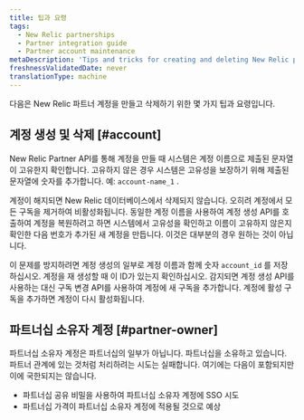 ```yaml
---
title: 팁과 요령
tags:
  - New Relic partnerships
  - Partner integration guide
  - Partner account maintenance
metaDescription: 'Tips and tricks for creating and deleting New Relic partner accounts, including the partnership owner account.'
freshnessValidatedDate: never
translationType: machine
---
```


다음은 New Relic 파트너 계정을 만들고 삭제하기 위한 몇 가지 팁과 요령입니다.

## 계정 생성 및 삭제 [#account]

New Relic Partner API를 통해 계정을 만들 때 시스템은 계정 이름으로 제출된 문자열이 고유한지 확인합니다. 고유하지 않은 경우 시스템은 고유성을 보장하기 위해 제출된 문자열에 숫자를 추가합니다. 예: `account-name_1` .

계정이 해지되면 New Relic 데이터베이스에서 삭제되지 않습니다. 오히려 계정에서 모든 구독을 제거하여 비활성화됩니다. 동일한 계정 이름을 사용하여 계정 생성 API를 호출하여 계정을 복원하려고 하면 시스템에서 고유성을 확인하고 이름이 고유하지 않은지 확인한 다음 번호가 추가된 새 계정을 만듭니다. 이것은 대부분의 경우 원하는 것이 아닙니다.

이 문제를 방지하려면 계정 생성의 일부로 계정 이름과 함께 숫자 `account_id` 를 저장하십시오. 계정을 재 생성할 때 이 ID가 있는지 확인하십시오. 감지되면 계정 생성 API를 사용하는 대신 구독 변경 API를 사용하여 계정에 새 구독을 추가합니다. 계정에 활성 구독을 추가하면 계정이 다시 활성화됩니다.

## 파트너십 소유자 계정 [#partner-owner]

파트너십 소유자 계정은 파트너십의 일부가 아닙니다. 파트너십을 소유하고 있습니다. 파트너 관계에 있는 것처럼 처리하려는 시도는 실패합니다. 여기에는 다음이 포함되지만 이에 국한되지는 않습니다.

* 파트너십 공유 비밀을 사용하여 파트너십 소유자 계정에 SSO 시도
* 파트너십 가격이 파트너십 소유자 계정에 적용될 것으로 예상
